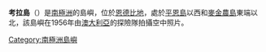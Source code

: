 {{coord|67|34|S|47|53|E|source:GNIS|display=title}}

'''考拉島'''（{{lang-en|Koala Island}}）是[[南極洲|南極洲]]的島嶼，位於[[恩德比地|恩德比地]]，處於[[平恩島|平恩島]]以西和[[麥金農島|麥金農島]]東端以北，該島嶼在1956年由[[澳大利亞|澳大利亞]]的探險隊拍攝空中照片。

{{Antarctica-geo-stub}}
[[Category:南極洲島嶼|Category:南極洲島嶼]]